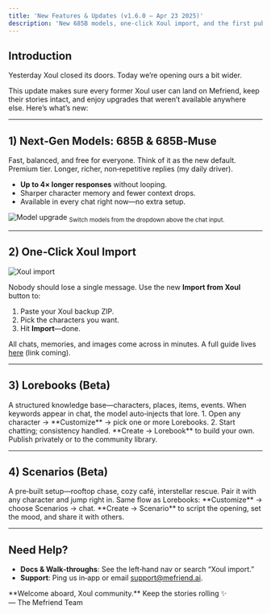 ```yaml
---
title: 'New Features & Updates (v1.6.0 – Apr 23 2025)'
description: 'New 685B models, one‑click Xoul import, and the first public betas of Lorebooks & Scenarios.'
---
```


## Introduction

Yesterday Xoul closed its doors. Today we’re opening ours a bit wider.

This update makes sure every former Xoul user can land on Mefriend, keep their stories intact, and enjoy upgrades that weren’t available anywhere else. Here’s what’s new:

---

## 1) Next‑Gen Models: **685B** & **685B‑Muse**

<CardGroup>
  <Card title="685B" icon="bolt">
    Fast, balanced, and free for everyone. Think of it as the new default.
  </Card>
  <Card title="685B‑Muse" icon="sparkles">
    Premium tier. Longer, richer, non‑repetitive replies (my daily driver).
  </Card>
</CardGroup>

- **Up to 4× longer responses** without looping.  
- Sharper character memory and fewer context drops.  
- Available in every chat right now—no extra setup.

![Model upgrade](/images/changelog/2025_04_23/models.png)
<sub>Switch models from the dropdown above the chat input.</sub>

---

## 2) One‑Click **Xoul Import**

<img
  className="block"
  src="/images/changelog/2025_04_23/xoul_import.png"
  alt="Xoul import"
/>

Nobody should lose a single message. Use the new **Import from Xoul** button to:

1. Paste your Xoul backup ZIP.  
2. Pick the characters you want.  
3. Hit **Import**—done.

All chats, memories, and images come across in minutes. A full guide lives [here](#) (link coming).

---

## 3) **Lorebooks** (Beta)

<AccordionGroup>
  <Accordion icon="book-open" title="What’s a Lorebook?">
    A structured knowledge base—characters, places, items, events.  
    When keywords appear in chat, the model auto‑injects that lore.
  </Accordion>
  <Accordion icon="wand-magic-sparkles" title="How to Use">
    1. Open any character → **Customize** → pick one or more Lorebooks.  
    2. Start chatting; consistency handled.
  </Accordion>
  <Accordion icon="plus" title="Create & Share">
    **Create → Lorebook** to build your own. Publish privately or to the community library.
  </Accordion>
</AccordionGroup>

---

## 4) **Scenarios** (Beta)

<AccordionGroup>
  <Accordion icon="film" title="What’s a Scenario?">
    A pre‑built setup—rooftop chase, cozy café, interstellar rescue.  
    Pair it with any character and jump right in.
  </Accordion>
  <Accordion icon="play-circle" title="How to Start">
    Same flow as Lorebooks: **Customize** → choose Scenarios → chat.
  </Accordion>
  <Accordion icon="pen" title="Build Your Own">
    **Create → Scenario** to script the opening, set the mood, and share it with others.
  </Accordion>
</AccordionGroup>

---

## Need Help?

- **Docs & Walk‑throughs**: See the left‑hand nav or search “Xoul import.”  
- **Support**: Ping us in‑app or email [support@mefriend.ai](mailto:support@mefriend.ai).

<Note>
  **Welcome aboard, Xoul community.**  
  Keep the stories rolling ✨  
  — The Mefriend Team
</Note>

